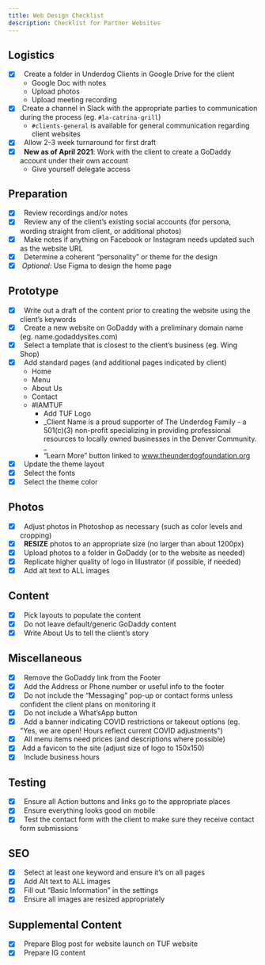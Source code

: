 ```yaml
---
title: Web Design Checklist
description: Checklist for Partner Websites
---
```


## Logistics

- [x] &nbsp; Create a folder in Underdog Clients in Google Drive for the client
  - Google Doc with notes
  - Upload photos
  - Upload meeting recording
- [x] &nbsp;Create a channel in Slack with the appropriate parties to communication during the process (eg. `#la-catrina-grill`)
  - `#clients-general` is available for general communication regarding client websites
- [x] &nbsp; Allow 2-3 week turnaround for first draft
- [x] &nbsp; **New as of April 2021**: Work with the client to create a GoDaddy account under their own account
  - Give yourself delegate access

## Preparation

- [x] &nbsp; Review recordings and/or notes
- [x] &nbsp; Review any of the client’s existing social accounts (for persona, wording straight from client, or additional photos)
- [x] &nbsp; Make notes if anything on Facebook or Instagram needs updated such as the website URL
- [x] &nbsp; Determine a coherent “personality” or theme for the design
- [x] &nbsp;_Optional_: Use Figma to design the home page

## Prototype

- [x] &nbsp; Write out a draft of the content prior to creating the website using the client’s keywords
- [x] &nbsp; Create a new website on GoDaddy with a preliminary domain name (eg. name.godaddysites.com)
- [x] &nbsp; Select a template that is closest to the client’s business (eg. Wing Shop)
- [x] &nbsp; Add standard pages (and additional pages indicated by client)
  - Home
  - Menu
  - About Us
  - Contact
  - #IAMTUF
    - Add TUF Logo
    - _Client Name is a proud supporter of The Underdog Family - a 501(c)(3) non-profit specializing in providing professional resources to locally owned businesses in the Denver Community. _
    - “Learn More” button linked to www.theunderdogfoundation.org
- [x] &nbsp; Update the theme layout
- [x] &nbsp; Select the fonts
- [x] &nbsp; Select the theme color

## Photos

- [x] &nbsp; Adjust photos in Photoshop as necessary (such as color levels and cropping)
- [x] &nbsp; **RESIZE** photos to an appropriate size (no larger than about 1200px)
- [x] &nbsp; Upload photos to a folder in GoDaddy (or to the website as needed)
- [x] &nbsp; Replicate higher quality of logo in Illustrator (if possible, if needed)
- [x] &nbsp; Add alt text to ALL images

## Content

- [x] &nbsp; Pick layouts to populate the content
- [x] &nbsp; Do not leave default/generic GoDaddy content
- [x] &nbsp; Write About Us to tell the client’s story

## Miscellaneous

- [x] &nbsp; Remove the GoDaddy link from the Footer
- [x] &nbsp; Add the Address or Phone number or useful info to the footer
- [x] &nbsp; Do not include the “Messaging” pop-up or contact forms unless confident the client plans on monitoring it
- [x] &nbsp; Do not include a What’sApp button
- [x] &nbsp; Add a banner indicating COVID restrictions or takeout options (eg. "Yes, we are open! Hours reflect current COVID adjustments")
- [x] &nbsp; All menu items need prices (and descriptions where possible)
- [x] &nbsp;Add a favicon to the site (adjust size of logo to 150x150)
- [x] &nbsp; Include business hours

## Testing

- [x] &nbsp; Ensure all Action buttons and links go to the appropriate places
- [x] &nbsp; Ensure everything looks good on mobile
- [x] &nbsp; Test the contact form with the client to make sure they receive contact form submissions

## SEO

- [x] &nbsp; Select at least one keyword and ensure it’s on all pages
- [x] &nbsp; Add Alt text to ALL images
- [x] &nbsp; Fill out “Basic Information” in the settings
- [x] &nbsp; Ensure all images are resized appropriately

## Supplemental Content

- [x] &nbsp; Prepare Blog post for website launch on TUF website
- [x] &nbsp; Prepare IG content
